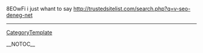 8EOwFi i just whant to say 
http://trustedsitelist.com/search.php?q=v-seo-deneg-net
----
[[CategoryTemplate]]

__NOTOC__